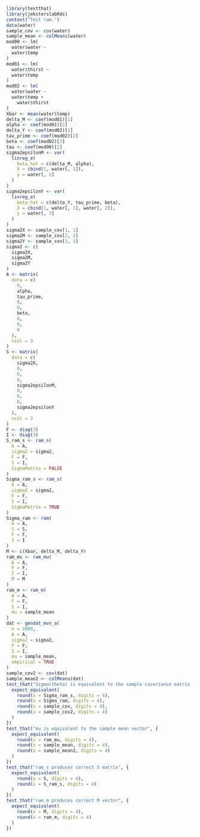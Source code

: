 
```r
library(testthat)
library(jeksterslabRds)
context("Test ram.")
data(water)
sample_cov <- cov(water)
sample_mean <- colMeans(water)
mod00 <- lm(
  water$water ~
  water$temp
)
mod01 <- lm(
  water$thirst ~
  water$temp
)
mod02 <- lm(
  water$water ~
  water$temp +
    water$thirst
)
Xbar <- mean(water$temp)
delta_M <- coef(mod01)[1]
alpha <- coef(mod01)[2]
delta_Y <- coef(mod02)[1]
tau_prime <- coef(mod02)[2]
beta <- coef(mod02)[3]
tau <- coef(mod00)[2]
sigma2epsilonM <- var(
  linreg_e(
    beta_hat = c(delta_M, alpha),
    X = cbind(1, water[, 1]),
    y = water[, 2]
  )
)
sigma2epsilonY <- var(
  linreg_e(
    beta_hat = c(delta_Y, tau_prime, beta),
    X = cbind(1, water[, 1], water[, 2]),
    y = water[, 3]
  )
)
sigma2X <- sample_cov[1, 1]
sigma2M <- sample_cov[2, 2]
sigma2Y <- sample_cov[3, 3]
sigma2 <- c(
  sigma2X,
  sigma2M,
  sigma2Y
)
A <- matrix(
  data = c(
    0,
    alpha,
    tau_prime,
    0,
    0,
    beta,
    0,
    0,
    0
  ),
  ncol = 3
)
S <- matrix(
  data = c(
    sigma2X,
    0,
    0,
    0,
    sigma2epsilonM,
    0,
    0,
    0,
    sigma2epsilonY
  ),
  ncol = 3
)
F <- diag(3)
I <- diag(3)
S_ram_s <- ram_s(
  A = A,
  sigma2 = sigma2,
  F = F,
  I = I,
  SigmaMatrix = FALSE
)
Sigma_ram_s <- ram_s(
  A = A,
  sigma2 = sigma2,
  F = F,
  I = I,
  SigmaMatrix = TRUE
)
Sigma_ram <- ram(
  A = A,
  S = S,
  F = F,
  I = I
)
M <- c(Xbar, delta_M, delta_Y)
ram_mu <- ram_mu(
  A = A,
  F = F,
  I = I,
  M = M
)
ram_m <- ram_m(
  A = A,
  F = F,
  I = I,
  mu = sample_mean
)
dat <- gendat_mvn_a(
  n = 1000,
  A = A,
  sigma2 = sigma2,
  F = F,
  I = I,
  mu = sample_mean,
  empirical = TRUE
)
sample_cov2 <- cov(dat)
sample_mean2 <- colMeans(dat)
test_that("Sigma(theta) is equivalent to the sample covariance matrix (perfect fit)", {
  expect_equivalent(
    round(x = Sigma_ram_s, digits = 4),
    round(x = Sigma_ram, digits = 4),
    round(x = sample_cov, digits = 4),
    round(x = sample_cov2, digits = 4)
  )
})
test_that("mu is equivalent to the sample mean vector", {
  expect_equivalent(
    round(x = ram_mu, digits = 4),
    round(x = sample_mean, digits = 4),
    round(x = sample_mean2, digits = 4)
  )
})
test_that("ram_s produces correct S matrix", {
  expect_equivalent(
    round(x = S, digits = 4),
    round(x = S_ram_s, digits = 4)
  )
})
test_that("ram_m produces correct M vector", {
  expect_equivalent(
    round(x = M, digits = 4),
    round(x = ram_m, digits = 4)
  )
})
```

